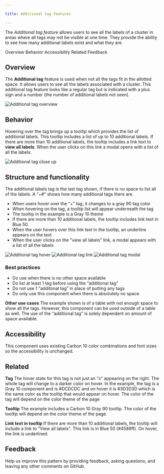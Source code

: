 ```yaml
---

title: Additional tag features

---
```


<PageDescription>

The _Additional tag feature_ allows users to see all the labels of a cluster in areas where all tags may not be visible at one time. They provide the ability to see how many additional labels exist and what they are.

</PageDescription>

<AnchorLinks>
  <AnchorLink>Overview</AnchorLink>
  <AnchorLink>Behavior</AnchorLink>
  <AnchorLink>Accessibility</AnchorLink>
  <AnchorLink>Related</AnchorLink>
  <AnchorLink>Feedback</AnchorLink>
</AnchorLinks>


## Overview

The **Additional tag** feature is used when not all the tags fit in the allotted space. It allows users to see all the labels associated with a cluster. This additional tag feature looks like a regular tag but is indicated with a plus sign and a number (the number of additional labels not seen). 

![Additional tag overview](images/1.png)

## Behavior

Hovering over the tag brings up a tooltip which provides the list of additional labels. This tooltip includes a list of up to 10 additional labels. If there are more than 10 additional labels, the tooltip includes a link text to **view all labels**. When the user clicks on this link a modal opens with a list of all the labels.

<Row>
  <Column colLg={4}>

![Additional tag close up](images/2.png)

  </Column>
</Row>

## Structure and functionality 

The additional labels tag is the last tag shown, if there is no space to list all of the labels. A “+#” shows how many additional tags there are.
- When users hover over the “+” tag, it changes to a gray 90 tag color
- When hovering on the tag, a tooltip list will appear underneath the tag
- The tooltip in the example is a Gray 10 theme
- If there are more than 10 additional labels, the tooltip includes link text in Blue 50.
- When the user hovers over this link text in the tooltip, an underline appears on the text
- When the user clicks on the "view all labels" link, a modal appears with a list of all the labels


![Additional tag hover](images/3.jpeg)
![Additional tag link](images/4.jpeg)
![Additional tag modal](images/5.jpeg)

### Best practices

- Do use when there is no other space available
- Do list at least 1 tag before using the “additional tag”
- Do not use 1 “additonal tag” in place of putting any tags
- Do only use this component when there is absolutely no space

**Other use cases**
The example shown is of a table with not enough space to show all the tags. However, this component can be used outside of a table as well. The use of the “additional tag” is solely dependent on amount of space available.

## Accessibility

This component uses existing Carbon 10 color combinations and font sizes so the accessibility is unchanged.

## Related

**Tag**
The hover state for this tag is not just an “x” appearing on the right. The whole tag will change to a darker color on hover. In the example, the tag is a Gray 10 component and is #DCDCDC and on hover it is #3D3D3D which is the same color as the tooltip that would appear on hover. The color of the tag will depend on the color theme of the page

**Tooltip**
The example includes a Carbon 10 Gray 90 tooltip. The color of the tooltip will depend on the color theme of the page.

**Link text in tooltip**
If there are more than 10 additional labels, the tooltip will include a link to "View all labels". This link is in Blue 50 (#4589ff). On hover, the link is underlined.

## Feedback

Help us improve this pattern by providing feedback, asking questions, and leaving any other comments on GitHub.
